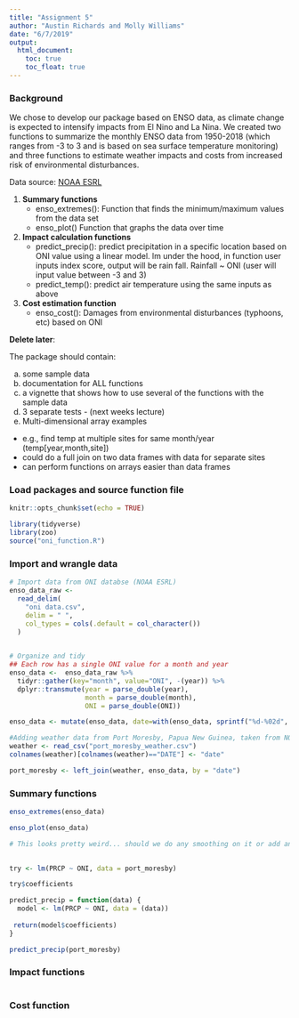 ```yaml
---
title: "Assignment 5"
author: "Austin Richards and Molly Williams"
date: "6/7/2019"
output: 
  html_document:
    toc: true
    toc_float: true
---
```


### Background
We chose to develop our package based on ENSO data, as climate change is expected to intensify impacts from El Nino and La Nina. We created two functions to summarize the monthly ENSO data from 1950-2018 (which ranges from -3 to 3 and is based on sea surface temperature monitoring) and three functions to estimate weather impacts and costs from increased risk of environmental disturbances. 

Data source: [NOAA ESRL](https://www.esrl.noaa.gov/psd/data/correlation/oni.data)


1) **Summary functions**
    - enso_extremes(): Function that finds the minimum/maximum values from the data set
    - enso_plot() Function that graphs the data over time

2) **Impact calculation functions**
    - predict_precip(): predict precipitation in a specific location based on ONI value using a linear model. lm under the hood, in function user inputs index score, output will be rain fall. Rainfall ~ ONI (user will input value between -3 and 3)
    - predict_temp(): predict air temperature using the same inputs as above

3) **Cost estimation function**
    - enso_cost(): Damages from environmental disturbances (typhoons, etc) based on ONI 


**Delete later**: 

The package should contain:

a) some sample data
b) documentation for ALL functions
c) a vignette that shows how to use several of the functions with the sample data
d) 3 separate tests - (next weeks lecture)
e) Multi-dimensional array examples
- e.g., find temp at multiple sites for same month/year (temp[year,month,site])
- could do a full join on two data frames with data for separate sites
- can perform functions on arrays easier than data frames 


### Load packages and source function file
```r
knitr::opts_chunk$set(echo = TRUE)

library(tidyverse)
library(zoo)
source("oni_function.R")

```

### Import and wrangle data 
```r

# Import data from ONI databse (NOAA ESRL)
enso_data_raw <-
  read_delim(
    "oni data.csv",
    delim = " ",
    col_types = cols(.default = col_character())
  )

    
# Organize and tidy
## Each row has a single ONI value for a month and year
enso_data <-  enso_data_raw %>% 
  tidyr::gather(key="month", value="ONI", -(year)) %>% 
  dplyr::transmute(year = parse_double(year),
                   month = parse_double(month),
                   ONI = parse_double(ONI))

enso_data <- mutate(enso_data, date=with(enso_data, sprintf("%d-%02d", year, month)))

#Adding weather data from Port Moresby, Papua New Guinea, taken from NOAA data tool and creating a dataframe which contains monthly ONI value along with Precipitation and Temperature for every month available (up tell 2003)
weather <- read_csv("port_moresby_weather.csv")
colnames(weather)[colnames(weather)=="DATE"] <- "date"

port_moresby <- left_join(weather, enso_data, by = "date")

```


### Summary functions
```r

enso_extremes(enso_data)

enso_plot(enso_data)

# This looks pretty weird... should we do any smoothing on it or add any labels for what the values mean? (e.g. add a band for where it's considered La Nina vs El Nino)
  
```


```r
try <- lm(PRCP ~ ONI, data = port_moresby)

try$coefficients
```


```r
predict_precip = function(data) {
  model <- lm(PRCP ~ ONI, data = (data))
  
 return(model$coefficients) 
}

predict_precip(port_moresby)
```


### Impact functions
```r


```


### Cost function
```r


```






